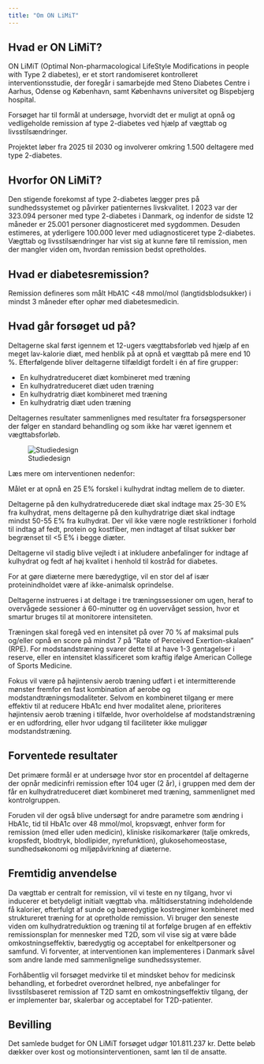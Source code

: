 ```yaml
---
title: "Om ON LiMiT"
---
```


## Hvad er ON LiMiT?

ON LiMiT (Optimal Non-pharmacological LifeStyle Modifications in people with Type 2 diabetes), er et stort randomiseret kontrolleret interventionsstudie, der foregår i samarbejde med Steno Diabetes Centre i Aarhus, Odense og København, samt Københavns universitet og Bispebjerg hospital.

Forsøget har til formål at undersøge, hvorvidt det er muligt at opnå og vedligeholde remission af type 2-diabetes ved hjælp af vægttab og livsstilsændringer. 

Projektet løber fra 2025 til 2030 og involverer omkring 1.500 deltagere med type 2-diabetes. 

## Hvorfor ON LiMiT?

Den stigende forekomst af type 2-diabetes lægger pres på sundhedssystemet og påvirker patienternes livskvalitet. I 2023 var der 323.094 personer med type 2-diabetes i Danmark, og indenfor de sidste 12 måneder er 25.001 personer diagnosticeret med sygdommen. Desuden estimeres, at yderligere 100.000 lever med udiagnosticeret type 2-diabetes. Vægttab og livsstilsændringer har vist sig at kunne føre til remission, men der mangler viden om, hvordan remission bedst opretholdes. 

## Hvad er diabetesremission?

Remission defineres som målt HbA1C <48 mmol/mol (langtidsblodsukker) i mindst 3 måneder efter ophør med diabetesmedicin. 


## Hvad går forsøget ud på?

Deltagerne skal først igennem et 12-ugers vægttabsforløb ved hjælp af en meget lav-kalorie diæt, med henblik på at opnå et vægttab på mere end 10 %. Efterfølgende bliver deltagerne tilfældigt fordelt i én af fire grupper:

-	En kulhydratreduceret diæt kombineret med træning
-	En kulhydratreduceret diæt uden træning
-	En kulhydratrig diæt kombineret med træning
-	En kulhydratrig diæt uden træning

Deltagernes resultater sammenlignes med resultater fra forsøgspersoner der følger en standard behandling og som ikke har været igennem et vægttabsforløb.

![Studiedesign](/images/study-design.png) 

Læs mere om interventionen nedenfor:

::: {.callout-note title="Kostintervention" collapse="true"}

Målet er at opnå en 25 E% forskel i kulhydrat indtag mellem de to diæter.

Deltagerne på den kulhydratreducerede diæt skal indtage max 25-30 E% fra kulhydrat, mens deltagerne på den kulhydratrige diæt skal indtage mindst 50-55 E% fra kulhydrat. Der vil ikke være nogle restriktioner i forhold til indtag af fedt, protein og kostfiber, men indtaget af tilsat sukker bør begrænset til <5 E% i begge diæter.

Deltagerne vil stadig blive vejledt i at inkludere anbefalinger for indtage af kulhydrat og fedt af høj kvalitet i henhold til kostråd for diabetes.

For at gøre diæterne mere bæredygtige, vil en stor del af især proteinindholdet være af ikke-animalsk oprindelse.

:::

::: {.callout-note title="Træningsintervention" collapse="true"}

Deltagerne instrueres i at deltage i tre træningssessioner om ugen, heraf to overvågede sessioner á 60-minutter og én uovervåget session, hvor et smartur bruges til at monitorere intensiteten. 

Træningen skal foregå ved en intensitet på over 70 % af maksimal puls og/eller opnå en score på mindst 7 på ”Rate of Perceived Exertion-skalaen” (RPE). For modstandstræning svarer dette til at have 1-3 gentagelser i reserve, eller en intensitet klassificeret som kraftig ifølge American College of Sports Medicine.

Fokus vil være på højintensiv aerob træning udført i et intermitterende mønster fremfor en fast kombination af aerobe og modstandtræningsmodaliteter. Selvom en kombineret tilgang er mere effektiv til at reducere HbA1c end hver modalitet alene, prioriteres højintensiv aerob træning i tilfælde, hvor overholdelse af modstandstræning er en udfordring, eller hvor udgang til faciliteter ikke muliggør modstandstræning. 
 
:::

## Forventede resultater

Det primære formål er at undersøge hvor stor en procentdel af deltagerne der opnår medicinfri remission efter 104 uger (2 år), i gruppen med dem der får en kulhydratreduceret diæt kombineret med træning, sammenlignet med kontrolgruppen. 

Foruden vil der også blive undersøgt for andre parametre som ændring i HbA1c, tid til HbA1c over 48 mmol/mol, kropsvægt, enhver form for remission (med eller uden medicin), kliniske risikomarkører (talje omkreds, kropsfedt, blodtryk, blodlipider, nyrefunktion), glukosehomeostase, sundhedsøkonomi og miljøpåvirkning af diæterne. 

## Fremtidig anvendelse

Da vægttab er centralt for remission, vil vi teste en ny tilgang, hvor vi inducerer et betydeligt initialt vægttab vha. måltidserstatning indeholdende få kalorier, efterfulgt af sunde og bæredygtige kostregimer kombineret med struktureret træning for at opretholde remission. Vi bruger den seneste viden om kulhydratreduktion og træning til at forfølge brugen af en effektiv remissionsplan for mennesker med T2D, som vil vise sig at være både omkostningseffektiv, bæredygtig og acceptabel for enkeltpersoner og samfund. Vi forventer, at interventionen kan implementeres i Danmark såvel som andre lande med sammenlignelige sundhedssystemer.

Forhåbentlig vil forsøget medvirke til et mindsket behov for medicinsk behandling, et forbedret overordnet helbred, nye anbefalinger for livsstilsbaseret remission af T2D samt en omkostningseffektiv tilgang, der er implementer bar, skalerbar og acceptabel for T2D-patienter.

## Bevilling

Det samlede budget for ON LiMiT forsøget udgør 101.811.237 kr. Dette beløb dækker over kost og motionsinterventionen, samt løn til de ansatte. 

